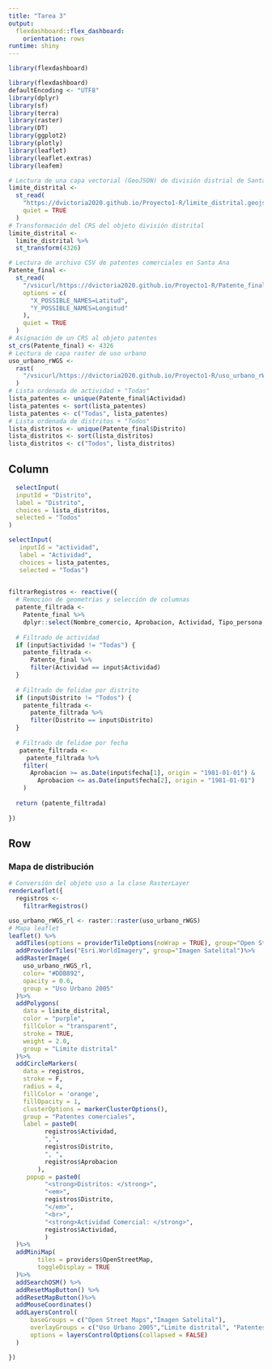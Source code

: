 ```yaml
---
title: "Tarea 3"
output: 
  flexdashboard::flex_dashboard:
    orientation: rows
runtime: shiny    
---
```


```r
library(flexdashboard)
```


```r
library(flexdashboard)
defaultEncoding <- "UTF8"
library(dplyr)
library(sf)
library(terra)
library(raster)
library(DT)
library(ggplot2)
library(plotly)
library(leaflet)
library(leaflet.extras)
library(leafem)
```

```r
# Lectura de una capa vectorial (GeoJSON) de división distrial de Santa Ana
limite_distrital <-
  st_read(
    "https://dvictoria2020.github.io/Proyecto1-R/limite_distrital.geojson",
    quiet = TRUE
  )
# Transformación del CRS del objeto división distrital
limite_distrital <-
  limite_distrital %>%
  st_transform(4326)

# Lectura de archivo CSV de patentes comerciales en Santa Ana
Patente_final <-
  st_read(
    "/vsicurl/https://dvictoria2020.github.io/Proyecto1-R/Patente_final.csv",
    options = c(
      "X_POSSIBLE_NAMES=Latitud",
      "Y_POSSIBLE_NAMES=Longitud"
    ),
    quiet = TRUE
  )
# Asignación de un CRS al objeto patentes
st_crs(Patente_final) <- 4326
# Lectura de capa raster de uso urbano
uso_urbano_rWGS <-
  rast(
    "/vsicurl/https://dvictoria2020.github.io/Proyecto1-R/uso_urbano_rWGS.tif",
  )
# Lista ordenada de actividad + "Todas"
lista_patentes <- unique(Patente_final$Actividad)
lista_patentes <- sort(lista_patentes)
lista_patentes <- c("Todas", lista_patentes)
# Lista ordenada de distritos + "Todos"
lista_distritos <- unique(Patente_final$Distrito)
lista_distritos <- sort(lista_distritos)
lista_distritos <- c("Todos", lista_distritos)
```

Column {.sidebar}
-----------------------------------------------------------------------

```r
  selectInput(
  inputId = "Distrito",
  label = "Distrito",
  choices = lista_distritos,
  selected = "Todos"
)

selectInput(
   inputId = "actividad",
   label = "Actividad",
   choices = lista_patentes,
   selected = "Todas")

  
filtrarRegistros <- reactive({
  # Remoción de geometrías y selección de columnas
  patente_filtrada <-
    Patente_final %>%
    dplyr::select(Nombre_comercio, Aprobacion, Actividad, Tipo_persona, Distrito)
  
  # Filtrado de actividad 
  if (input$actividad != "Todas") {
    patente_filtrada <-
      Patente_final %>%
      filter(Actividad == input$Actividad)
  }
  
  # Filtrado de felidae por distrito
  if (input$Distrito != "Todos") {
    patente_filtrada <-
      patente_filtrada %>%
      filter(Distrito == input$Distrito)
  }
  
  # Filtrado de felidae por fecha
   patente_filtrada <-
     patente_filtrada %>%
    filter(
      Aprobacion >= as.Date(input$fecha[1], origin = "1981-01-01") &
        Aprobacion <= as.Date(input$fecha[2], origin = "1981-01-01")
    )
 
  return (patente_filtrada)
   
})
```

Row
-----------------------------------------------------------------------

### Mapa de distribución

```r
# Conversión del objeto uso a la clase RasterLayer
renderLeaflet({
  registros <-
    filtrarRegistros()

uso_urbano_rWGS_rl <- raster::raster(uso_urbano_rWGS)
# Mapa leaflet
leaflet() %>%
  addTiles(options = providerTileOptions(noWrap = TRUE), group="Open Street Maps") %>%
  addProviderTiles("Esri.WorldImagery", group="Imagen Satelital")%>%
  addRasterImage(
    uso_urbano_rWGS_rl,
    color= "#DDB892",
    opacity = 0.6,
    group = "Uso Urbano 2005"
  )%>%
  addPolygons(
    data = limite_distrital,
    color = "purple",
    fillColor = "transparent",
    stroke = TRUE,
    weight = 2.0,
    group = "Limite distrital"
  )%>% 
  addCircleMarkers(
    data = registros,
    stroke = F,
    radius = 4,
    fillColor = 'orange',
    fillOpacity = 1,
    clusterOptions = markerClusterOptions(),
    group = "Patentes comerciales",
    label = paste0(
          registros$Actividad,
          ",",
          registros$Distrito,
          ", ",
          registros$Aprobacion
        ),
     popup = paste0(
          "<strong>Distritos: </strong>",
          "<em>",
          registros$Distrito,
          "</em>",
          "<br>",
          "<strong>Actividad Comercial: </strong>",
          registros$Actividad,
          )
  )%>% 
  addMiniMap(
        tiles = providers$OpenStreetMap,
        toggleDisplay = TRUE
  )%>%
  addSearchOSM() %>%
  addResetMapButton() %>%
  addResetMapButton()%>%
  addMouseCoordinates()
  addLayersControl(
      baseGroups = c("Open Street Maps","Imagen Satelital"),
      overlayGroups = c("Uso Urbano 2005","Limite distrital", "Patentes comerciales"), 
      options = layersControlOptions(collapsed = FALSE)
  )

})
	    
```
